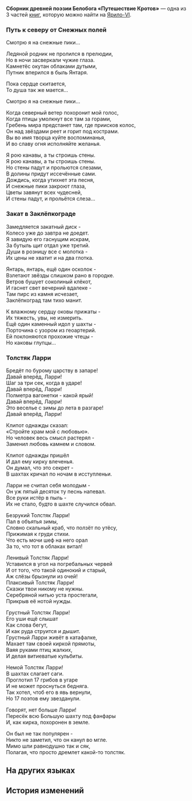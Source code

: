 {{Книга Инфобокс
|id           = 125
|Название     = Сборник древней поэзии Белобога «Путешествие Кротов»
|Изображение  = Item Jarilo-VI Readable 2.png
|Мир          = Ярило-VI
|Томов        = 3
|Автор        = <!--нужно добавить-->
|Описание     = Сборник стихотворений, написанных коренными народами Белобога. Авторы стихотворений в настоящее время неизвестны.
|Том1         = {{tx}}
|Источник1    = {{tx|Отсутствует источник}}
|Том2         = {{tx}}
|Источник2    = {{tx|Отсутствует источник}}
|Том3         = {{tx}}
|Источник3    = {{tx|Отсутствует источник}}
|Персонажи    = 
|Фракции      = 
}}
'''Сборник древней поэзии Белобога «Путешествие Кротов»''' — одна из 3 частей [[Книги|книг]], которую можно найти на [[Ярило-VI]].
<!--
==Получение==
<gallery>
Книга НАЗВАНИЕ.png|НАЗВАНИЕ
Локация НАЗВАНИЕ.png|Расположение на карте. Ближайший пространственный якорь «[[НАЗВАНИЕ]]»
</gallery>
-->
===Путь к северу от Снежных полей===
Смотрю я на снежные пики...

Ледяной родник не пролился в прелюдии,<br />
Но в ночи засверкали чужие глаза.<br />
Камнетёс окутан облаками дутыми,<br />
Путник вперился в быль Янтаря.

Пока сердце скитается,<br />
То душа так же мается...

Смотрю я на снежные пики...

Когда северный ветер похоронит мой голос,<br />
Когда птицы умолкнут все там за горами,<br />
Гребень мира предстанет там, где приисков колос,<br />
Он над звёздами реет и горит под кострами.<br />
Вы во имя творца куйте воспоминанья,<br />
И во славу огня исполняйте желанья.

Я рою канавы, а ты строишь стены.<br />
Я рою канавы, а ты строишь стены.<br />
Но стены падут и прольются слезами,<br />
В долины придут иссечённые сами.<br />
Дождись, когда утихнет эта песня,<br />
И снежные пики закроют глаза,<br />
Цветы завянут всех чудесней,<br />
И стены падут, и прольётся слеза...

===Закат в Заклёпкограде===
Замедляется закатный диск -<br />
Колесо уже до завтра не доедет.<br />
Я завидую его гаснущим искрам,<br />
За бутыль щит отдал уже третий.<br />
Души в розницу все с молотка -<br />
Их цены не хватит и на два глотка.

Янтарь, янтарь, ещё один осколок -<br />
Взлетают звёзды слишком рано в городке.<br />
Ветров бушует соколиный клёкот,<br />
И гаснет свет вечерний вдалеке -<br />
Там пирс из камня исчезает,<br />
Заклёпкоград там тихо манит.

К влажному сердцу оковы прижаты -<br />
Их тяжесть, увы, не измерить.<br />
Ещё один каменный идол у шахты -<br />
Порточина с узором из геоартерий.<br />
Ей поклоняются прохожие чтецы -<br />
Но каковы глупцы...

===Толстяк Ларри===
Бредёт по бурому царству в запаре!<br />
Давай вперёд, Ларри!<br />
Шаг за три сек, когда в ударе!<br />
Давай вперёд, Ларри!<br />
Полметра вагонетки - какой ярый!<br />
Давай вперёд, Ларри!<br />
Это веселье с зимы до лета в разгаре!<br />
Давай вперёд, Ларри!

Клипот однажды сказал:<br />
«Стройте храм мой с любовью».<br />
Но человек весь смысл растерял -<br />
Заменил любовь камнем и словом.

Клипот однажды пришёл<br />
И дал ему кирку влеченья.<br />
Он думал, что это секрет -<br />
В шахтах кричал по ночам в исступленьи.

Ларри не считал себя молодым -<br />
Он уж пятый десяток ту песнь напевал.<br />
Все руки истёр в пыль -<br />
Их не стало, будто в шахте случился обвал.

Безрукий Толстяк Ларри!<br />
Пал в объятья зимы,<br />
Словно скальный краб, что ползёт по утёсу,<br />
Прижимая к груди стихи.<br />
Что есть мочи шеф на него орал<br />
За то, что тот в облаках витал!

Ленивый Толстяк Ларри!<br />
Уставился в угол на погребальных червей<br />
И от того, что такой одинокий и старый,<br />
Аж слёзы брызнули из очей!<br />
Плаксивый Толстяк Ларри!<br />
Сказки твои никому не нужны.<br />
Серебряной нитью уста простегали,<br />
Прикрыв её нотой нужды.

Грустный Толстяк Ларри!<br />
Его уши ещё слышат<br />
Как слова бегут,<br />
И как руда струится и дышит.<br />
Грустный Ларри живёт в катафалке,<br />
Махает там своей киркой прямоты,<br />
Ваяя руками птиц жалких,<br />
И делая витиеватые кульбиты.

Немой Толстяк Ларри!<br />
В шахтах слагает саги.<br />
Проглотил 17 грибов в угаре<br />
И не может проснуться бедняга.<br />
Так хотел, чтоб его в явь вернули,<br />
Но 17 поэтов ему звезданули.

Говорят, нет больше Ларри!<br />
Пересёк всю Большую шахту под фанфары<br />
И, как кирка, похоронен в земле.

Он был не так популярен -<br />
Никто не заметил, что он канул во мгле.<br />
Мимо шли равнодушно так и сяк,<br />
Полагая, что просто дремлет какой-то толстяк.

==На других языках==
{{На других языках
|en   = ''Journey of the Moles'' &mdash; Belobog Ancient Poetry Collection
|zhs  = 《鼹鼠记》贝洛伯格古诗集
|zht  = 《鼴鼠記》貝洛伯格古詩集
|ja   = 『モグラ記』ベロブルグ古詩集
|ko   = 벨로보그 고전 시집 ≪두더지 이야기≫
|es   = Recopilación de poesía antigua de Belobog «El viaje de los topos»
|fr   = ''Le voyage des Taupes'' &mdash; Ancien recueil de poèmes de Belobog
|ru   = Сборник древней поэзии Белобога «Путешествие Кротов»
|th   = ชุดบทกวีแห่ง Belobog "บันทึกของตัวตุ่น"
|vi   = Tập Thơ Cổ Belobog "Bút Ký Chuột Chũi"
|de   = Alte Gedichtsammlung aus Belobog – „Die Reise der Maulwürfe“
|id   = Kumpulan Puisi Belobog Lama "Kisah Perjalanan The Moles"
|pt   = "Jornada das Toupeiras", Coleção de Poesia Antiga de Belobog
}}

==История изменений==
{{История изменений|2.7}}